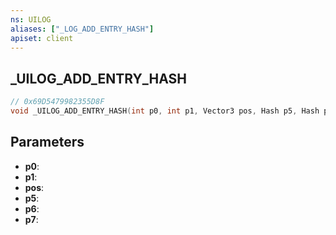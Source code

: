 ```yaml
---
ns: UILOG
aliases: ["_LOG_ADD_ENTRY_HASH"]
apiset: client
---
```

## _UILOG_ADD_ENTRY_HASH

```c
// 0x69D5479982355D8F
void _UILOG_ADD_ENTRY_HASH(int p0, int p1, Vector3 pos, Hash p5, Hash p6, Any p7);
```


## Parameters
* **p0**:
* **p1**:
* **pos**:
* **p5**:
* **p6**:
* **p7**: